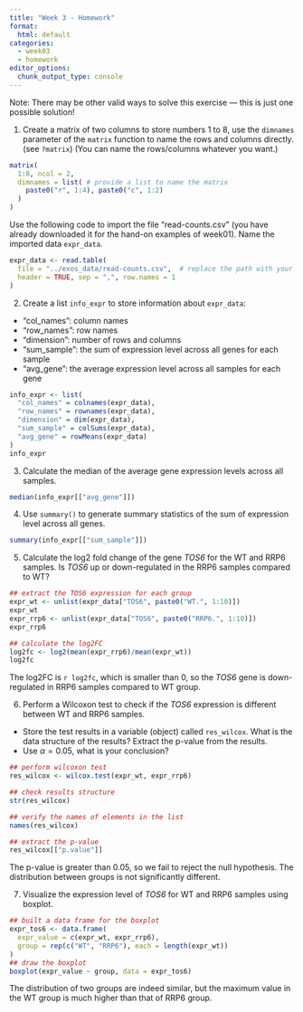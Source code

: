 ```yaml
---
title: "Week 3 - Homework"
format: 
  html: default
categories: 
  - week03
  - homework
editor_options: 
  chunk_output_type: console
---
```


Note: There may be other valid ways to solve this exercise — this is just one possible solution!

1. Create a matrix of two columns to store numbers 1 to 8,
use the `dimnames` parameter of the `matrix` function to name
the rows and columns directly. (see `?matrix`)
(You can name the rows/columns whatever you want.)

```r
matrix(
  1:8, ncol = 2,
  dimnames = list( # provide a list to name the matrix
    paste0("r", 1:4), paste0("c", 1:2)
  )
)
```


Use the following code to import the file "read-counts.csv" 
(you have already downloaded it for the hand-on examples of week01).
Name the imported data `expr_data`.

```r
expr_data <- read.table(
  file = "../exos_data/read-counts.csv",  # replace the path with your own
  header = TRUE, sep = ",", row.names = 1
)
```

2. Create a list `info_expr` to store information about `expr_data`:  
  - "col_names": column names
  - "row_names": row names
  - "dimension": number of rows and columns
  - "sum_sample": the sum of expression level across all genes for each sample
  - "avg_gene": the average expression level across all samples for each gene

```r
info_expr <- list(
  "col_names" = colnames(expr_data),
  "row_names" = rownames(expr_data),
  "dimension" = dim(expr_data),
  "sum_sample" = colSums(expr_data),
  "avg_gene" = rowMeans(expr_data)
)
info_expr
```

3. Calculate the median of the average gene expression levels across all samples.

```r
median(info_expr[["avg_gene"]])
```

4. Use `summary()` to generate summary statistics of the sum of expression level across all genes.

```r
summary(info_expr[["sum_sample"]])
```

5. Calculate the log2 fold change of the gene *TOS6* for the WT and RRP6 samples.
Is *TOS6* up or down-regulated in the RRP6 samples compared to WT?

```r
## extract the TOS6 expression for each group
expr_wt <- unlist(expr_data["TOS6", paste0("WT.", 1:10)])
expr_wt
expr_rrp6 <- unlist(expr_data["TOS6", paste0("RRP6.", 1:10)])
expr_rrp6

## calculate the log2FC
log2fc <- log2(mean(expr_rrp6)/mean(expr_wt))
log2fc
```

The log2FC is `r log2fc`, which is smaller than 0,
so the *TOS6* gene is down-regulated in RRP6 samples compared to WT group.

6. Perform a Wilcoxon test to check if the *TOS6* expression is different between
WT and RRP6 samples. 

  - Store the test results in a variable (object) called `res_wilcox`.
  What is the data structure of the results? Extract the p-value from the results.
  - Use $\alpha = 0.05$, what is your conclusion?

```r
## perform wilcoxon test
res_wilcox <- wilcox.test(expr_wt, expr_rrp6)

## check results structure
str(res_wilcox)

## verify the names of elements in the list
names(res_wilcox)

## extract the p-value
res_wilcox[["p.value"]]
```

The p-value is greater than 0.05, so we fail to reject the null hypothesis.
The distribution between groups is not significantly different.

7. Visualize the expression level of *TOS6* for WT and RRP6 samples using boxplot.

```r
## built a data frame for the boxplot
expr_tos6 <- data.frame(
  expr_value = c(expr_wt, expr_rrp6),
  group = rep(c("WT", "RRP6"), each = length(expr_wt))
)
## draw the boxplot
boxplot(expr_value ~ group, data = expr_tos6)
```

The distribution of two groups are indeed similar,
but the maximum value in the WT group is much higher than that of RRP6 group.
